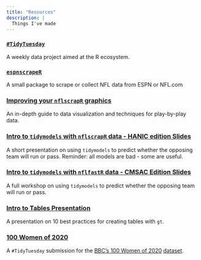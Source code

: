 ```yaml
---
title: "Resources"
description: |
  Things I've made
---
```


### [`#TidyTuesday`](https://github.com/rfordatascience/tidytuesday/blob/master/README.md)

A weekly data project aimed at the R ecosystem.

### [`espnscrapeR`](https://jthomasmock.github.io/espnscrapeR/)

A small package to scrape or collect NFL data from ESPN or NFL.com

### [Improving your `nflscrapR` graphics](https://jthomasmock.github.io/nfl_plotting_cookbook/#how_to_improve_your_nflscrapr_graphics)

An in-depth guide to data visualization and techniques for play-by-play data.

### [Intro to `tidymodels` with `nflscrapR` data - HANIC edition Slides](https://jthomasmock.github.io/nfl_hanic/)

A short presentation on using `tidymodels` to predict whether the opposing team will run or pass. Reminder: all models are bad - some are useful.

### [Intro to `tidymodels` with `nflfastR` data - CMSAC Edition Slides](https://themockup.blog/static/slides/nfl-tidymodels.html)

A full workshop on using `tidymodels` to predict whether the opposing team will run or pass.

### [Intro to Tables Presentation](https://themockup.blog/static/slides/intro-tables.html)

A presentation on 10 best practices for creating tables with `gt`.

### [100 Women of 2020](https://themockup.blog/static/100-women.html)

A `#TidyTuesday` submission for the [BBC's 100 Women of 2020](https://www.bbc.com/news/world-55042935) [dataset](https://github.com/rfordatascience/tidytuesday/blob/master/data/2020/2020-12-08/readme.md).